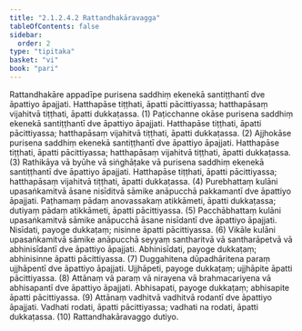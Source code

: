 ```yaml
---
title: "2.1.2.4.2 Rattandhakāravagga"
tableOfContents: false
sidebar:
  order: 2
type: "tipitaka"
basket: "vi"
book: "pari"
---
```



<DynamicBreadcrumb />

<Division number="232" book="pari" e="ch" v="5" p="131">

<Paragraph number="888" book="pari">
Rattandhakāre appadīpe purisena saddhiṃ ekenekā santiṭṭhantī dve āpattiyo āpajjati. Hatthapāse tiṭṭhati, āpatti pācittiyassa; hatthapāsaṃ vijahitvā tiṭṭhati, āpatti dukkaṭassa. (1)
</Paragraph>

<Paragraph number="889" book="pari">
Paṭicchanne okāse purisena saddhiṃ ekenekā santiṭṭhantī dve āpattiyo āpajjati. Hatthapāse tiṭṭhati, āpatti pācittiyassa; hatthapāsaṃ vijahitvā tiṭṭhati, āpatti dukkaṭassa. (2)
</Paragraph>

<Paragraph number="890" book="pari">
Ajjhokāse purisena saddhiṃ ekenekā santiṭṭhantī dve āpattiyo āpajjati. Hatthapāse tiṭṭhati, āpatti pācittiyassa; hatthapāsaṃ vijahitvā tiṭṭhati, āpatti dukkaṭassa. (3)
</Paragraph>

<Paragraph number="891" book="pari">
Rathikāya vā byūhe vā siṅghāṭake vā purisena saddhiṃ ekenekā santiṭṭhantī dve āpattiyo āpajjati. Hatthapāse tiṭṭhati, āpatti pācittiyassa; hatthapāsaṃ vijahitvā tiṭṭhati, āpatti dukkaṭassa. (4)
</Paragraph>

<Paragraph number="892" book="pari">
Purebhattaṃ kulāni upasaṅkamitvā āsane nisīditvā sāmike anāpucchā pakkamantī dve āpattiyo āpajjati. Paṭhamaṃ pādaṃ anovassakaṃ atikkāmeti, āpatti dukkaṭassa; dutiyaṃ pādaṃ atikkāmeti, āpatti pācittiyassa. (5)
</Paragraph>

<Paragraph number="893" book="pari">
Pacchābhattaṃ kulāni upasaṅkamitvā sāmike anāpucchā āsane nisīdantī dve āpattiyo āpajjati. Nisīdati, payoge dukkaṭaṃ; nisinne āpatti pācittiyassa. (6)
</Paragraph>

<Paragraph number="894" book="pari">
Vikāle kulāni upasaṅkamitvā sāmike anāpucchā seyyaṃ santharitvā vā santharāpetvā vā abhinisīdantī dve āpattiyo āpajjati. Abhinisīdati, payoge dukkaṭaṃ; abhinisinne āpatti pācittiyassa. (7)
</Paragraph>

<Paragraph number="895" book="pari">
Duggahitena dūpadhāritena paraṃ ujjhāpentī dve āpattiyo āpajjati. Ujjhāpeti, payoge dukkaṭaṃ; ujjhāpite āpatti pācittiyassa. (8)
</Paragraph>

<Paragraph number="896" book="pari">
Attānaṃ vā paraṃ vā nirayena vā brahmacariyena vā abhisapantī dve āpattiyo āpajjati. Abhisapati, payoge dukkaṭaṃ; abhisapite āpatti pācittiyassa. (9)
</Paragraph>

<Paragraph number="897" book="pari">
Attānaṃ vadhitvā vadhitvā rodantī dve āpattiyo āpajjati. Vadhati rodati, āpatti pācittiyassa; vadhati na rodati, āpatti dukkaṭassa. (10)

</Paragraph>
</Division>

<Paragraph number="898" type="center" book="pari">
Rattandhakāravaggo dutiyo.
</Paragraph>